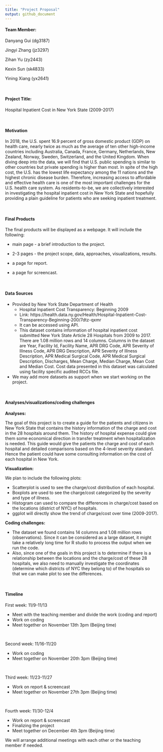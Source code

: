 ```yaml
---
title: "Project Proposal"
output: github_document
---
```


#### Team Member: 

Danyang Gui (dg3187)

Jingyi Zhang (jz3297)

Zihan Yu (zy2443)

Kexin Sun (sk4833)

Yining Xiang (yx2641)

<br />

#### Project Title: 

Hospital Inpatient Cost in New York State (2009-2017)

<br />

#### Motivation

In 2018, the U.S. spent 16.9 percent of gross domestic product (GDP) on health care, nearly twice as much as the average of ten other high-income countries including Australia, Canada, France, Germany, Netherlands, New Zealand, Norway, Sweden, Switzerland, and the United Kingdom. When diving deep into the data, we will find that U.S. public spending is similar to other countries but private spending is higher than most. In spite of the high cost, the U.S. has the lowest life expectancy among the 11 nations and the highest chronic disease burden. Therefore, increasing access to affordable and effective health care is one of the most important challenges for the U.S. health care system. As residents-to-be, we are collectively interested in investigating the hospital inpatient cost in New York State and hopefully providing a plain guideline for patients who are seeking inpatient treatment.

<br />

#### Final Products

The final products will be displayed as a webpage. It will include the following:

* main page - a brief introduction to the project.

* 2-3 pages - the project scope, data, approaches, visualizations, results.

* a page for report.

* a page for screencast.

<br />

#### Data Sources

* Provided by New York State Department of Health
  * Hospital Inpatient Cost Transparency: Beginning 2009
  * Link: https://health.data.ny.gov/Health/Hospital-Inpatient-Cost-Transparency-Beginning-200/7dtz-qxmr
  * It can be accessed using API.
  * This dataset contains information of hospital inpatient cost submitted New York State Article 28 Hospitals from 2009 to 2017. There are 1.08 million rows and 14 columns. Columns in the dataset are Year, Facility Id, Facility Name, APR DRG Code, APR Severity of Illness Code, APR DRG Description, APR Severity of Illness Description, APR Medical Surgical Code, APR Medical Surgical Description, Discharges, Mean Charge, Median Charge, Mean Cost and Median Cost. Cost data presented in this dataset was calculated using facility specific audited RCCs file.

* We may add more datasets as support when we start working on the project.

<br />

#### Analyses/visualizations/coding challenges

**Analyses:**

The goal of this project is to create a guide for the patients and citizens in New York State that contains the history information of the charge and cost in the 28 hospitals around them. The history of hospital expense could give them some economical direction in transfer treatment when hospitalization is needed. This guide would give the patients the charge and cost of each hospital and detailed comparisons based on the 4-level severity standard. Hence the patient could have some consulting information on the cost of each hospital in New York.

**Visualization:**

We plan to include the following plots:

*	Scatterplot is used to see the charge/cost distribution of each hospital. 
*	Boxplots are used to see the charge/cost categorized by the severity and type of illness.
* Histogram can used to compare the differences in charge/cost based on the locations (district of NYC) of hospitals.
* ggplot will directly show the trend of charge/cost over time (2009-2017). 
 
**Coding challenges:**

* The dataset we found contains 14 columns and 1.08 million rows (observations). Since it can be considered as a large dataset, it might take a relatively long time for R studio to process the output when we run the code.
* Also, since one of the goals in this project is to determine if there is a relationship between the locations and the charge/cost of these 28 hospitals, we also need to manually investigate the coordinates (determine which districts of NYC they belong to) of the hospitals so that we can make plot to see the differences. 

<br />

#### Timeline

First week: 11/9-11/13

* Meet with the teaching member and divide the work (coding and report)
* Work on coding
* Meet together on November 13th 3pm (Beijing time)

<br />

Second week: 11/16-11/20

* Work on coding
* Meet together on November 20th 3pm (Beijing time)

<br />

Third week: 11/23-11/27

* Work on report & screencast
* Meet together on November 27th 3pm (Beijing time)

<br />

Fourth week: 11/30-12/4

* Work on report & screencast
* Finalizing the project
* Meet together on December 4th 3pm (Beijing time)

We will arrange additional meetings with each other or the teaching member if needed.

